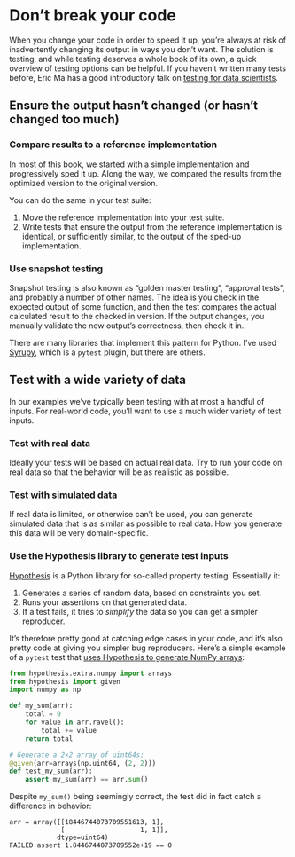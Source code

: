 # Don't break your code

When you change your code in order to speed it up, you're always at risk of inadvertently changing its output in ways you don't want.
The solution is testing, and while testing deserves a whole book of its own, a quick overview of testing options can be helpful.
If you haven't written many tests before, Eric Ma has a good introductory talk on [testing for data scientists](https://ericmjl.github.io/talks/testing-for-data-scientists/).

## Ensure the output hasn't changed (or hasn't changed too much)

### Compare results to a reference implementation

In most of this book, we started with a simple implementation and progressively sped it up.
Along the way, we compared the results from the optimized version to the original version.

You can do the same in your test suite:

1. Move the reference implementation into your test suite.
2. Write tests that ensure the output from the reference implementation is identical, or sufficiently similar, to the output of the sped-up implementation.

### Use snapshot testing

Snapshot testing is also known as "golden master testing", "approval tests", and probably a number of other names.
The idea is you check in the expected output of some function, and then the test compares the actual calculated result to the checked in version.
If the output changes, you manually validate the new output's correctness, then check it in.

There are many libraries that implement this pattern for Python.
I've used [Syrupy](https://github.com/tophat/syrupy), which is a `pytest` plugin, but there are others.

## Test with a wide variety of data

In our examples we've typically been testing with at most a handful of inputs.
For real-world code, you'll want to use a much wider variety of test inputs.

### Test with real data

Ideally your tests will be based on actual real data.
Try to run your code on real data so that the behavior will be as realistic as possible.

### Test with simulated data

If real data is limited, or otherwise can't be used, you can generate simulated data that is as similar as possible to real data.
How you generate this data will be very domain-specific.

### Use the Hypothesis library to generate test inputs

[Hypothesis](https://hypothesis.readthedocs.io/) is a Python library for so-called property testing.
Essentially it:

1. Generates a series of random data, based on constraints you set.
2. Runs your assertions on that generated data.
3. If a test fails, it tries to _simplify_ the data so you can get a simpler reproducer.

It's therefore pretty good at catching edge cases in your code, and it's also pretty code at giving you simpler bug reproducers.
Here's a simple example of a `pytest` test that [uses Hypothesis to generate NumPy arrays](https://hypothesis.readthedocs.io/en/latest/numpy.html):

```python
from hypothesis.extra.numpy import arrays
from hypothesis import given
import numpy as np

def my_sum(arr):
    total = 0
    for value in arr.ravel():
        total += value
    return total

# Generate a 2×2 array of uint64s:
@given(arr=arrays(np.uint64, (2, 2)))
def test_my_sum(arr):
    assert my_sum(arr) == arr.sum()
```

Despite `my_sum()` being seemingly correct, the test did in fact catch a difference in behavior:

```
arr = array([[18446744073709551613, 1],
             [                   1, 1]],
            dtype=uint64)
FAILED assert 1.8446744073709552e+19 == 0
```
